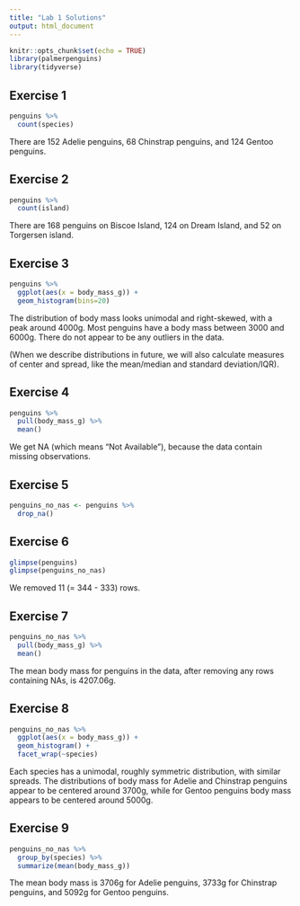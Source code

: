 ```yaml
---
title: "Lab 1 Solutions"
output: html_document
---
```


```r
knitr::opts_chunk$set(echo = TRUE)
library(palmerpenguins)
library(tidyverse)
```

## Exercise 1

```r
penguins %>%
  count(species)
```

There are 152 Adelie penguins, 68 Chinstrap penguins, and 124 Gentoo penguins.

## Exercise 2

```r
penguins %>%
  count(island)
```

There are 168 penguins on Biscoe Island, 124 on Dream Island, and 52 on Torgersen island.

## Exercise 3

```r
penguins %>%
  ggplot(aes(x = body_mass_g)) +
  geom_histogram(bins=20)
```

The distribution of body mass looks unimodal and right-skewed, with a peak around 4000g. Most penguins have a body mass between 3000 and 6000g. There do not appear to be any outliers in the data.

(When we describe distributions in future, we will also calculate measures of center and spread, like the mean/median and standard deviation/IQR).

## Exercise 4

```r
penguins %>%
  pull(body_mass_g) %>%
  mean()
```

We get NA (which means "Not Available"), because the data contain missing observations.

## Exercise 5

```r
penguins_no_nas <- penguins %>%
  drop_na()
```


## Exercise 6

```r
glimpse(penguins)
glimpse(penguins_no_nas)
```

We removed 11 (= 344 - 333) rows.

## Exercise 7

```r
penguins_no_nas %>%
  pull(body_mass_g) %>%
  mean()
```

The mean body mass for penguins in the data, after removing any rows containing NAs, is 4207.06g.

## Exercise 8

```r
penguins_no_nas %>%
  ggplot(aes(x = body_mass_g)) +
  geom_histogram() +
  facet_wrap(~species)
```

Each species has a unimodal, roughly symmetric distribution, with similar spreads. The distributions of body mass for Adelie and Chinstrap penguins appear to be centered around 3700g, while for Gentoo penguins body mass appears to be centered around 5000g.

## Exercise 9

```r
penguins_no_nas %>%
  group_by(species) %>%
  summarize(mean(body_mass_g))
```

The mean body mass is 3706g for Adelie penguins, 3733g for Chinstrap penguins, and 5092g for Gentoo penguins.